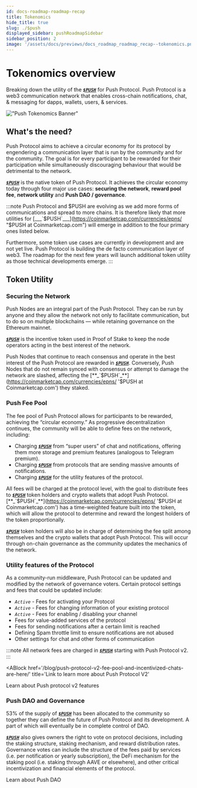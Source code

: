 ```yaml
---
id: docs-roadmap-roadmap-recap
title: Tokenomics
hide_title: true
slug: ./$push
displayed_sidebar: pushRoadmapSidebar
sidebar_position: 2
image: '/assets/docs/previews/docs_roadmap_roadmap_recap--tokenomics.png'
---
```


# Tokenomics overview

Breaking down the utility of the [**_`$PUSH`_**](https://coinmarketcap.com/currencies/epns/ '$PUSH at Coinmarketcap.com') for Push Protocol. Push Protocol is a web3 communication network that enables cross-chain notifications, chat, & messaging for dapps, wallets, users, & services.

<head>
  <title>$PUSH Deepdive | Push Tokenomics | Push Documentation</title>
</head>

!["Push Tokenomics Banner"](/assets/docs/tokenomics/deepdive/pushtokenomicslarge.png 'Illustration of Push tokenomics')


## What's the need?

Push Protocol aims to achieve a circular economy for its protocol by engendering a communication layer that is run by the community and for the community. The goal is for every participant to be rewarded for their participation while simultaneously discouraging behaviour that would be detrimental to the network.

[**_`$PUSH`_**](https://coinmarketcap.com/currencies/epns/ '$PUSH at Coinmarketcap.com') is the native token of Push Protocol. It achieves the circular economy today through four major use cases: **securing the network**, **reward pool fee**, **network utility** and **Push DAO / governance**.

:::note
Push Protocol and $PUSH are evolving as we add more forms of communications and spread to more chains. It is therefore likely that more utilities for [___`$PUSH`\_\_\_](https://coinmarketcap.com/currencies/epns/ "$PUSH at Coinmarketcap.com") will emerge in addition to the four primary ones listed below.

Furthermore, some token use cases are currently in development and are not yet live. Push Protocol is building the de facto communication layer of web3. The roadmap for the next few years will launch additional token utility as those technical developments emerge.
:::

## Token Utility

### Securing the Network

Push Nodes are an integral part of the Push Protocol. They can be run by anyone and they allow the network not only to facilitate communication, but to do so on multiple blockchains — while retaining governance on the Ethereum mainnet.

[**_`$PUSH`_**](https://coinmarketcap.com/currencies/epns/ '$PUSH at Coinmarketcap.com') is the incentive token used in Proof of Stake to keep the node operators acting in the best interest of the network.

Push Nodes that continue to reach consensus and operate in the best interest of the Push Protocol are rewarded in [**_`$PUSH`_**](https://coinmarketcap.com/currencies/epns/ '$PUSH at Coinmarketcap.com'). Conversely, Push Nodes that do not remain synced with consensus or attempt to damage the network are slashed, affecting the [**_`$PUSH`_**](https://coinmarketcap.com/currencies/epns/ '$PUSH at Coinmarketcap.com') they staked.

### Push Fee Pool

The fee pool of Push Protocol allows for participants to be rewarded, achieving the “circular economy.” As progressive decentralization continues, the community will be able to define fees on the network, including:

- Charging [**_`$PUSH`_**](https://coinmarketcap.com/currencies/epns/ '$PUSH at Coinmarketcap.com') from “super users” of chat and notifications, offering them more storage and premium features (analogous to Telegram premium).
- Charging [**_`$PUSH`_**](https://coinmarketcap.com/currencies/epns/ '$PUSH at Coinmarketcap.com') from protocols that are sending massive amounts of notifications.
- Charging [**_`$PUSH`_**](https://coinmarketcap.com/currencies/epns/ '$PUSH at Coinmarketcap.com') for the utility features of the protocol.

All fees will be charged at the protocol level, with the goal to distribute fees to [**_`$PUSH`_**](https://coinmarketcap.com/currencies/epns/ '$PUSH at Coinmarketcap.com') token holders and crypto wallets that adopt Push Protocol. [**_`$PUSH`_**](https://coinmarketcap.com/currencies/epns/ '$PUSH at Coinmarketcap.com') has a time-weighted feature built into the token, which will allow the protocol to determine and reward the longest holders of the token proportionally.

[**_`$PUSH`_**](https://coinmarketcap.com/currencies/epns/ '$PUSH at Coinmarketcap.com') token holders will also be in charge of determining the fee split among themselves and the crypto wallets that adopt Push Protocol. This will occur through on-chain governance as the community updates the mechanics of the network.

### Utility features of the Protocol

As a community-run middleware, Push Protocol can be updated and modified by the network of governance voters. Certain protocol settings and fees that could be updated include:

- _*`Active`*_ - Fees for activating your Protocol
- _*`Active`*_ - Fees for changing information of your existing protocol
- _*`Active`*_ - Fees for enabling / disabling your channel
- Fees for value-added services of the protocol
- Fees for sending notifications after a certain limit is reached
- Defining Spam throttle limit to ensure notifications are not abused
- Other settings for chat and other forms of communication

:::note
All network fees are charged in [**_`$PUSH`_**](https://coinmarketcap.com/currencies/epns/ '$PUSH at Coinmarketcap.com') starting with Push Protocol v2.
:::

<ABlock
  href='/blog/push-protocol-v2-fee-pool-and-incentivized-chats-are-here/'
  title='Link to learn more about Push Protocol V2'
>
  Learn about Push protocol v2 features
</ABlock>

### Push DAO and Governance

53% of the supply of [**_`$PUSH`_**](https://coinmarketcap.com/currencies/epns/ '$PUSH at Coinmarketcap.com') has been allocated to the community so together they can define the future of Push Protocol and its development. A part of which will eventually be in complete control of DAO.

[**_`$PUSH`_**](https://coinmarketcap.com/currencies/epns/ '$PUSH at Coinmarketcap.com') also gives owners the right to vote on protocol decisions, including the staking structure, staking mechanism, and reward distribution rates. Governance votes can include the structure of the fees paid by services (i.e. per notification or yearly subscription), the DeFi mechanism for the staking pool (i.e. staking through AAVE or elsewhere), and other critical incentivization and financial elements of the protocol.

<ABlock href='/docs/dao' title='Link to learn more about Push DAO'>
  Learn about Push DAO
</ABlock>
